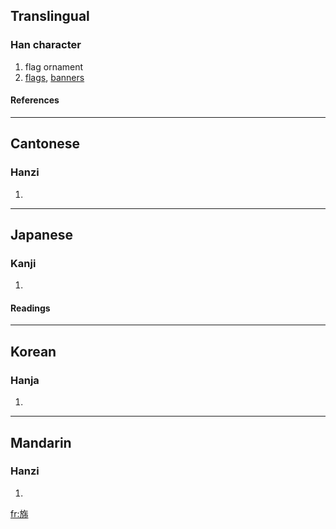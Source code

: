 ==Translingual==
===Han character===
{{Han char|rn=70|rad=方|as=06|sn=10|four=0822<sub>7</sub>|canj=卜尸人十月 (YSOJB)}}
# flag ornament
# [[flags]], [[banners]]
====References====
{{Han ref|kx=0483.080|dkj=13646|dj=0845.040|hdz=32177.030|uh=65C6|ud=26054|bh=D1CF|bd=53711}}
----
==Cantonese==
===Hanzi===
{{yue-hanzi|jyut=|y=pui3}}
# {{defn|Cantonese}}
----
==Japanese==
===Kanji===
{{ja-kanji|grade=|rs=方06}}
# {{defn|Japanese}} 
====Readings====
{{ja-readings|on=[[はい]] (hai)|kun=[[はた]] (hata)}}
----
==Korean==
===Hanja===
{{ko-hanja|hangeul=패|eumhun=|rv=pae|mr=p'ae|y=phya}}
# {{defn|Korean}}
----
==Mandarin==
===Hanzi===
{{cmn-hanzi|pin=[[pèi]] (pei4)|wg=p'ei<sup>4</sup>}}
# {{defn|Mandarin}}

[[fr:旆]]
